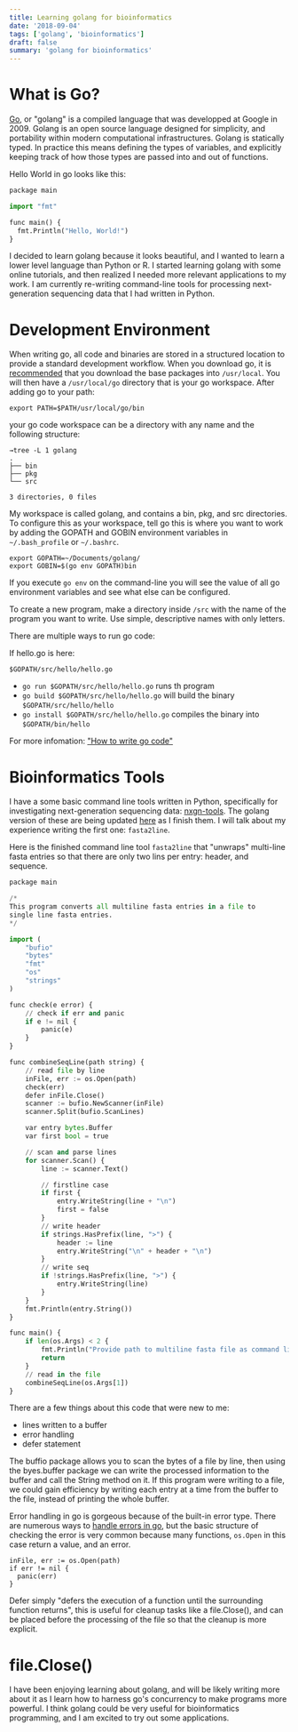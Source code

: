```yaml
---
title: Learning golang for bioinformatics
date: '2018-09-04'
tags: ['golang', 'bioinformatics']
draft: false
summary: 'golang for bioinformatics'
---
```


# What is Go?

[Go](https://golang.org/), or "golang" is a compiled language that was developped at Google in 2009. Golang is an open source language designed for simplicity, and portability within modern computational infrastructures. Golang is statically typed. In practice this means defining the types of variables, and explicitly keeping track of how those types are passed into and out of functions.

Hello World in go looks like this:

```python
package main

import "fmt"

func main() {
  fmt.Println("Hello, World!")
}
```

I decided to learn golang because it looks beautiful, and I wanted to learn a lower level language than Python or R. I started learning golang with some online tutorials, and then realized I needed more relevant applications to my work. I am currently re-writing command-line tools for processing next-generation sequencing data that I had written in Python.

# Development Environment

When writing go, all code and binaries are stored in a structured location to provide a standard development workflow. When you download go, it is [recommended](https://golang.org/doc/install) that you download the base packages into `/usr/local`. You will then have a `/usr/local/go` directory that is your go workspace. After adding go to your path:

`export PATH=$PATH/usr/local/go/bin`

your go code workspace can be a directory with any name and the following structure:

```
→tree -L 1 golang
.
├── bin
├── pkg
└── src

3 directories, 0 files
```

My workspace is called golang, and contains a bin, pkg, and src directories. To configure this as your workspace, tell go this is where you want to work by adding the GOPATH and GOBIN environment variables in `~/.bash_profile` or `~/.bashrc`.

```
export GOPATH=~/Documents/golang/
export GOBIN=$(go env GOPATH)bin
```

If you execute `go env` on the command-line you will see the value of all go environment variables and see what else can be configured.

To create a new program, make a directory inside `/src` with the name of the program you want to write. Use simple, descriptive names with only letters.

There are multiple ways to run go code:

If hello.go is here:

`$GOPATH/src/hello/hello.go`

- `go run $GOPATH/src/hello/hello.go` runs th program
- `go build $GOPATH/src/hello/hello.go` will build the binary `$GOPATH/src/hello/hello`
- `go install $GOPATH/src/hello/hello.go` compiles the binary into `$GOPATH/bin/hello`

For more infomation: ["How to write go code"](https://golang.org/doc/code.html)

# Bioinformatics Tools

I have a some basic command line tools written in Python, specifically for investigating next-generation sequencing data: [nxgn-tools](https://github.com/jakevc/nxgn-tools). The golang version of these are being updated [here](https://github.com/jakevc/nxgnTools) as I finish them. I will talk about my experience writing the first one: `fasta2line`.

Here is the finished command line tool `fasta2line` that "unwraps" multi-line fasta entries so that there are only two lins per entry: header, and sequence.

```python
package main

/*
This program converts all multiline fasta entries in a file to
single line fasta entries.
*/

import (
	"bufio"
	"bytes"
	"fmt"
	"os"
	"strings"
)

func check(e error) {
	// check if err and panic
	if e != nil {
		panic(e)
	}
}

func combineSeqLine(path string) {
	// read file by line
	inFile, err := os.Open(path)
	check(err)
	defer inFile.Close()
	scanner := bufio.NewScanner(inFile)
	scanner.Split(bufio.ScanLines)

	var entry bytes.Buffer
	var first bool = true

	// scan and parse lines
	for scanner.Scan() {
		line := scanner.Text()

		// firstline case
		if first {
			entry.WriteString(line + "\n")
			first = false
		}
		// write header
		if strings.HasPrefix(line, ">") {
			header := line
			entry.WriteString("\n" + header + "\n")
		}
		// write seq
		if !strings.HasPrefix(line, ">") {
			entry.WriteString(line)
		}
	}
	fmt.Println(entry.String())
}

func main() {
	if len(os.Args) < 2 {
		fmt.Println("Provide path to multiline fasta file as command line argument")
		return
	}
	// read in the file
	combineSeqLine(os.Args[1])
}
```

There are a few things about this code that were new to me:

- lines written to a buffer
- error handling
- defer statement

The buffio package allows you to scan the bytes of a file by line, then using the byes.buffer package we can write the processed information to the buffer and call the String method on it. If this program were writing to a file, we could gain efficiency by writing each entry at a time from the buffer to the file, instead of printing the whole buffer.

Error handling in go is gorgeous because of the built-in error type. There are numerous ways to [handle errors in go](https://blog.golang.org/error-handling-and-go), but the basic structure of checking the error is very common because many functions, `os.Open` in this case return a value, and an error.

```
inFile, err := os.Open(path)
if err != nil {
  panic(err)
}
```

Defer simply "defers the execution of a function until the surrounding function returns", this is useful for cleanup tasks like a file.Close(), and can be placed before the processing of the file so that the cleanup is more explicit.

# file.Close()

I have been enjoying learning about golang, and will be likely writing more about it as I learn how to harness go's concurrency to make programs more powerful. I think golang could be very useful for bioinformatics programming, and I am excited to try out some applications.
